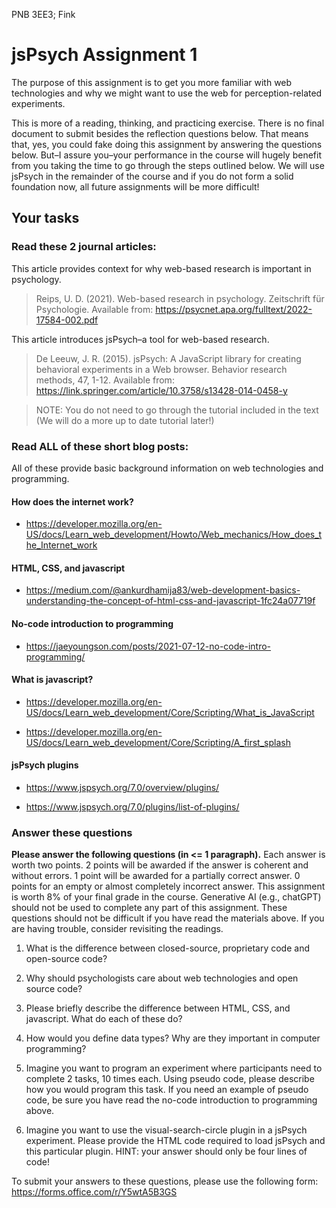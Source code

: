 PNB 3EE3; Fink

# jsPsych Assignment 1
The purpose of this assignment is to get you more familiar with web technologies and why we might want to use the web for perception-related experiments. 

This is more of a reading, thinking, and practicing exercise. There is no final document to submit besides the reflection questions below. That means that, yes, you could fake doing this assignment by answering the questions below. But--I assure you--your performance in the course will hugely benefit from you taking the time to go through the steps outlined below. We will use jsPsych in the remainder of the course and if you do not form a solid foundation now, all future assignments will be more difficult!

## Your tasks

### Read these 2 journal articles: 

This article provides context for why web-based research is important in psychology. 

> Reips, U. D. (2021). Web-based research in psychology. Zeitschrift für Psychologie. Available from: [https://psycnet.apa.org/fulltext/2022-17584-002.pdf](https://psycnet.apa.org/fulltext/2022-17584-002.pdf)

This article introduces jsPsych--a tool for web-based research. 

> De Leeuw, J. R. (2015). jsPsych: A JavaScript library for creating behavioral experiments in a Web browser. Behavior research methods, 47, 1-12. Available from: [https://link.springer.com/article/10.3758/s13428-014-0458-y](https://link.springer.com/article/10.3758/s13428-014-0458-y)

> NOTE: You do not need to go through the tutorial included in the text (We will do a more up to date tutorial later!)

### Read ALL of these short blog posts: 

All of these provide basic background information on web technologies and programming. 

#### How does the internet work?

- [https://developer.mozilla.org/en-US/docs/Learn_web_development/Howto/Web_mechanics/How_does_the_Internet_work](https://developer.mozilla.org/en-US/docs/Learn_web_development/Howto/Web_mechanics/How_does_the_Internet_work)


#### HTML, CSS, and javascript

- [https://medium.com/\@ankurdhamija83/web-development-basics-understanding-the-concept-of-html-css-and-javascript-1fc24a07719f](https://medium.com/@ankurdhamija83/web-development-basics-understanding-the-concept-of-html-css-and-javascript-1fc24a07719f)


#### No-code introduction to programming
- [https://jaeyoungson.com/posts/2021-07-12-no-code-intro-programming/](https://jaeyoungson.com/posts/2021-07-12-no-code-intro-programming/ )

#### What is javascript?

- [https://developer.mozilla.org/en-US/docs/Learn_web_development/Core/Scripting/What_is_JavaScript](https://developer.mozilla.org/en-US/docs/Learn_web_development/Core/Scripting/What_is_JavaScript)

- [https://developer.mozilla.org/en-US/docs/Learn_web_development/Core/Scripting/A_first_splash](https://developer.mozilla.org/en-US/docs/Learn_web_development/Core/Scripting/A_first_splash)

#### jsPsych plugins
- [https://www.jspsych.org/7.0/overview/plugins/](https://www.jspsych.org/7.0/overview/plugins/ )

- [https://www.jspsych.org/7.0/plugins/list-of-plugins/](https://www.jspsych.org/7.0/plugins/list-of-plugins/ )


### Answer these questions
**Please answer the following questions (in <= 1 paragraph).**
Each answer is worth two points. 2 points will be awarded if the answer is coherent and without errors. 1 point will be awarded for a partially correct answer. 0 points for an empty or almost completely incorrect answer. This assignment is worth 8% of your final grade in the course. Generative AI (e.g., chatGPT) should not be used to complete any part of this assignment. These questions should not be difficult if you have read the materials above. If you are having trouble, consider revisiting the readings. 
 
1. What is the difference between closed-source, proprietary code and open-source code? 

2. Why should psychologists care about web technologies and open source code? 

3. Please briefly describe the difference between HTML, CSS, and javascript. What do each of these do?

4. How would you define data types? Why are they important in computer programming? 

5. Imagine you want to program an experiment where participants need to complete 2 tasks, 10 times each. Using pseudo code, please describe how you would program this task. If you need an example of pseudo code, be sure you have read the no-code introduction to programming above. 

6. Imagine you want to use the visual-search-circle plugin in a jsPsych experiment. Please provide the HTML code required to load jsPsych and this particular plugin. HINT: your answer should only be four lines of code!

To submit your answers to these questions, please use the following form: [https://forms.office.com/r/Y5wtA5B3GS](https://forms.office.com/r/Y5wtA5B3GS)




